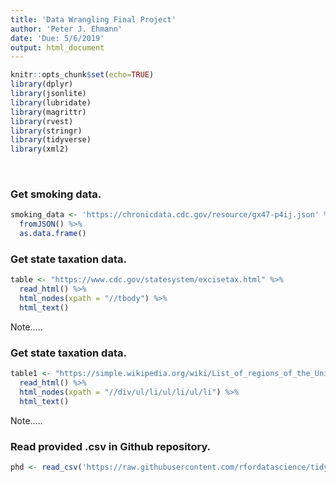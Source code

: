 ```yaml
---
title: 'Data Wrangling Final Project'
author: 'Peter J. Ehmann'
date: 'Due: 5/6/2019'
output: html_document
---
```


```r
knitr::opts_chunk$set(echo=TRUE)
library(dplyr)
library(jsonlite)
library(lubridate)
library(magrittr)
library(rvest)
library(stringr)
library(tidyverse)
library(xml2)
```

<br>

### Get smoking data.

```r
smoking_data <- 'https://chronicdata.cdc.gov/resource/gx47-p4ij.json' %>% 
  fromJSON() %>% 
  as.data.frame()
```

### Get state taxation data.

```r
table <- "https://www.cdc.gov/statesystem/excisetax.html" %>% 
  read_html() %>% 
  html_nodes(xpath = "//tbody") %>% 
  html_text()
```

Note.....

### Get state taxation data.

```r
table1 <- "https://simple.wikipedia.org/wiki/List_of_regions_of_the_United_States" %>% 
  read_html() %>% 
  html_nodes(xpath = "//div/ul/li/ul/li/ul/li") %>% 
  html_text()
```

Note.....

### Read provided .csv in Github repository.

```r
phd <- read_csv('https://raw.githubusercontent.com/rfordatascience/tidytuesday/master/data/2019/2019-02-19/phd_by_field.csv')
```



